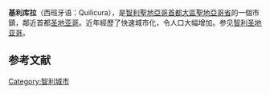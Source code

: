 {{Infobox settlement
|official_name = 基利库拉
|native_name = Quilicura
|nickname =
|language= Spanish/espanol
|motto = 强烈的欲望（西班牙语：Con más ganas）
|image_skyline = Quilicuracasas.jpg
|imagesize = 300px
|image_caption = 基利库拉邻里
|image_flag = Bandera de Quilicura.svg
|image_seal =
|image_shield = Escudo de Quilicura.svg
|image_map = Comuna de Quilicura.svg
|mapsize = 200px
|map_caption = Location of Quilicura commune in Greater Santiago
|pushpin_map = 
|pushpin_map_caption = Location in Chile
|subdivision_type = 國家
|subdivision_name = {{flagicon|Chile}} [[智利|智利]]
|subdivision_type1 = '''大區'''
|subdivision_name1 = [[聖地亞哥首都大區|聖地亞哥首都大區]]
|subdivision_type2 = '''省'''
|subdivision_name2 = [[聖地亞哥省|聖地亞哥省]]
|leader_title = 市長
|leader_name = 胡安孔特雷拉斯卡拉斯科（西班牙语：Juan Carrasco Contreras；[[無黨籍|無黨籍]]）
|established_title = 建立
|established_date = 1901年
|unit_pref = Metric
|area_as_of = 
|area_total_km2 = 57.5
|area_magnitude =
|area_footnotes =
|area_urban_km2 = 
|area_metro_km2 =
|population_as_of = 2002年
|population_total = 126518
|population_note =
|population_footnotes =
|population_density_km2 = 2181.3
|population_density_sq_mi = 
|population_urban = 
|population_metro = 約720萬
|timezone = Chile Time (CLT)<ref>{{cite web |url=http://www.world-time-zones.org/zones/chile-time.htm |accessdate=2007-05-05 |title=Chile Time |publisher=World Time Zones .org |deadurl=yes |archiveurl=https://web.archive.org/web/20070911130719/http://www.world-time-zones.org/zones/chile-time.htm |archivedate=2007-09-11 }}</ref>
|utc_offset = -4
|timezone_DST = Chile Summer Time (CLST)<ref>{{cite web |url=http://www.world-time-zones.org/zones/chile-summer-time.htm |accessdate=2007-05-05 |title=Chile Summer Time |publisher=World Time Zones .org |deadurl=yes |archiveurl=https://web.archive.org/web/20070911130451/http://www.world-time-zones.org/zones/chile-summer-time.htm |archivedate=2007-09-11 }}</ref>
|utc_offset_DST = 
|elevation_m = 494
|elevation_ft =
|website = http://www.quilicura.cl/
|footnotes =
}}

'''基利库拉'''（西班牙语：Quilicura），是[[智利|智利]][[聖地亞哥首都大區|聖地亞哥首都大區]][[聖地亞哥省|聖地亞哥省]]的一個市鎮，鄰近首都[[圣地亚哥|圣地亚哥]]。近年經歷了快速城市化，令人口大幅增加。参见[[圣地亚哥·德·智利|智利圣地亚哥]]。

==参考文献==
{{Reflist}}

{{智利地理小作品}}
[[Category:智利城市|Category:智利城市]]